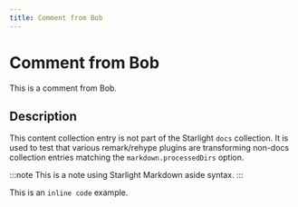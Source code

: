 ```yaml
---
title: Comment from Bob
---
```


# Comment from Bob

This is a comment from Bob.

## Description

This content collection entry is not part of the Starlight `docs` collection.
It is used to test that various remark/rehype plugins are transforming non-docs collection entries matching the `markdown.processedDirs` option.

:::note
This is a note using Starlight Markdown aside syntax.
:::

This is an `inline code` example.
